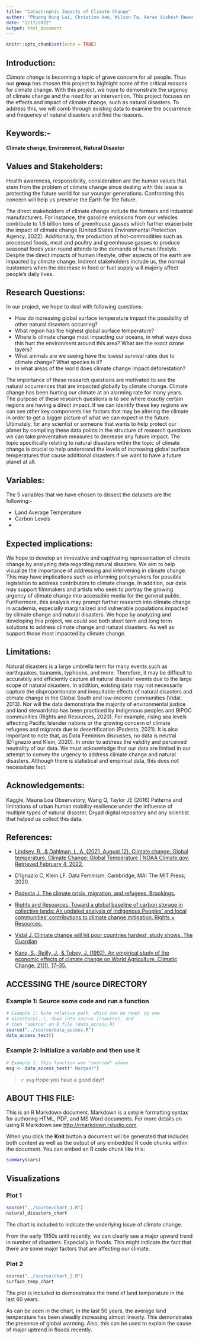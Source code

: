 ```yaml
---
title: "Catastrophic Impacts of Climate Change"
author: "Phuong Hung Lai, Christine Hau, Wilson Ta, Aarav Vishesh Dewangan"
date: "2/17/2022"
output: html_document
---
```


```r
knitr::opts_chunk$set(echo = TRUE)
```

## Introduction:
 
 *Climate change* is becoming a  topic of grave concern for all people. Thus our **group** has chosen this project to highlight some of the critical *reasons* for climate change. With this project, we hope to demonstrate the urgency of climate change and the need for an intervention. This project focuses on the effects and impact of climate change, such as natural disasters. To address this, we will comb through existing data to examine the occurrence and frequency of natural disasters and find the reasons.
 
## Keywords:-

**Climate change**, **Environment**, **Natural Disaster**
 
## Values and Stakeholders:

Health awareness, responsibility, consideration are the human values that stem from the problem of climate change since dealing with this issue is protecting the future world for our younger generations. Confronting this concern will help us preserve the Earth for the future.

The direct stakeholders of climate change include the farmers and industrial manufacturers. For instance, the gasoline emissions from our vehicles contribute to 1.6 billion tons of greenhouse gasses which further exacerbate the impact of climate change (United States Environmental Protection Agency, 2022). Additionally, the production of hot-commodities such as processed foods, meat and poultry and greenhouse gasses to produce seasonal foods year-round attends to the demands of human lifestyle. Despite the direct impacts of human lifestyle, other aspects of the earth are impacted by climate change. Indirect stakeholders include us, the normal customers when the decrease in food or fuel supply will majorly affect people’s daily lives.

## Research Questions:

In our project, we hope to deal with following questions:

- How do increasing global surface temperature impact the possibility of other natural disasters occurring?
- What region has the highest global surface temperature?
- Where is climate change most impacting our oceans, in what ways does this hurt the environment around this area? What are the exact ozone layers?
- What animals are we seeing have the lowest survival rates due to climate change? What species is it?
- In what areas of the world does climate change impact deforestation?

The importance of these research questions are motivated to see the natural occurrences that are impacted globally by climate change. Climate change has been hurting our climate at an alarming rate for many years. The purpose of these research questions is to see where exactly certain regions are having a direct impact. If we can identify these key regions we can see other key components like factors that may be altering the climate in order to get a bigger picture of what we can expect in the future. Ultimately, for any scientist or someone that wants to help protect our planet by compiling these data points in the structure of research questions we can take preventative measures to decrease any future impact. The topic specifically relating to natural disasters within the topic of climate change is crucial to help understand the levels of increasing global surface temperatures that cause additional disasters if we want to have a future planet at all.  

## Variables:

The 5 variables that we have chosen to dissect the datasets are the following:-

- Land Average Temperature
- Carbon Levels
-

## Expected implications:

We hope to develop an innovative and captivating representation of climate change by analyzing data regarding natural disasters. We aim to help visualize the importance of addressing and intervening in climate change. This may have implications such as informing policymakers for possible legislation to address contributors to climate change. In addition, our data may support filmmakers and artists who seek to portray the growing urgency of climate change into accessible media for the general public. Furthermore, this analysis may prompt further research into climate change in academia, especially marginalized and vulnerable populations impacted by climate change and natural disasters. We hope by analyzing and developing this project, we could see both short term and long term solutions to address climate change and natural disasters. As well as support those most impacted by climate change.

## Limitations:

Natural disasters is a large umbrella term for many events such as earthquakes, tsunamis, typhoons, and more. Therefore, it may be difficult to accurately and efficiently capture all natural disaster events due to the large scope of natural disasters. In addition, existing data may not necessarily capture the disproportionate and inequitable effects of natural disasters and climate change in the Global South and low-income communities (Vidal, 2013). Nor will the data demonstrate the majority of environmental justice and land stewardship has been practiced by Indigenous peoples and BIPOC communities (Rights and Resources, 2020). For example, rising sea levels affecting Pacific Islander nations or the growing concern of climate refugees and migrants due to desertification (Podesta, 2021). It is also important to note that, as Data Feminism discusses, no data is neutral (D’Ignazio and Klein, 2020). In order to address the validity and perceived neutrality of our data. We must acknowledge that our data are limited in our attempt to convey the urgency to address climate change and natural disasters. Although there is statistical and empirical data, this does not necessitate fact.

## Acknowledgements:

Kaggle, Mauna Loa Observatory, Wang Q, Taylor JE (2016) Patterns and limitations of urban human mobility resilience under the influence of multiple types of natural disaster, Dryad digital repository and any scientist that helped us collect this data.

## References:

-  [Lindsey, R., & Dahlman, L. A. (2021, August 12). Climate change: Global temperature. Climate Change: Global Temperature | NOAA Climate.gov. Retrieved February 4, 2022,](https://www.climate.gov/news-features/understanding-climate/climate-change-global-temperature#:~:text=According%20to%20NOAAs%202020%20Annual,more%20than%20twice%20that%20rate. )

- D'Ignazio C, Klein LF. Data Feminism. Cambridge, MA: The MIT Press; 2020.

- [Podesta J. The climate crisis, migration, and refugees. Brookings.](https://www.brookings.edu/research/the-climate-crisis-migration-and-refugees/.PublishedJuly1,2021.AccessedFebruary4,2022. )

- [Rights and Resources. Toward a global baseline of carbon storage in collective lands: An updated analysis of Indigenous Peoples' and local communities' contributions to climate change mitigation. Rights + Resources.](https://rightsandresources.org/global-baseline-carbon-storage-collective-lands/.PublishedMarch16,2020.AccessedFebruary4,2022.)

- [Vidal J. Climate change will hit poor countries hardest, study shows. The Guardian](https://www.theguardian.com/global-development/2013/sep/27/climate-change-poor-countries-ipcc. Published September 27, 2013. Accessed February 4, 2022. )

- [Kane, S., Reilly, J., & Tobey, J. (1992). An empirical study of the economic effects of climate change on World Agriculture. Climatic Change, 21(1), 17–35.](https://doi.org/10.1007/bf00143251)







## ACCESSING THE /source DIRECTORY
### Example 1: Source some code and run a function
```r
# Example 1: Note relative path, which can be read: Up one
# directory(..), down into source (/source), and 
# then "source" an R file (data_access.R)
source("../source/data_access.R")
data_access_test()
```

### Example 2: Initialize a variable and then use it
```r
# Example 1: This function was "sourced" above
msg <- data_access_test(" Morgan!")
```

> `r msg` Hope you have a good day!! 

## ABOUT THIS FILE: 

This is an R Markdown document. Markdown is a simple formatting syntax for authoring HTML, PDF, and MS Word documents. For more details on using R Markdown see <http://rmarkdown.rstudio.com>.

When you click the **Knit** button a document will be generated that includes both content as well as the output of any embedded R code chunks within the document. You can embed an R code chunk like this:

```r
summary(cars)
```

## Visualizations

### Plot 1

```r
source("../source/chart_1.R")
natural_disasters_chart
```


The chart is included to indicate the underlying issue of climate change.

From the early *1950s* until recently, we can clearly see a major upward trend in number of disasters. Especially in floods. This might indicate the fact that there are some major factors that are affecting our climate.

### Plot 2

```r
source("../source/chart_2.R")
surface_temp_chart
```


The plot is included to demonstrates the trend of land temperature in the last 60 years.

As can be seen in the chart, in the last 50 years, the average land temperature has been steadily increasing almost linearly. This demonstrates the presence of global warming. Also, this can be used to explain the cause of major uptrend in floods recently. 
